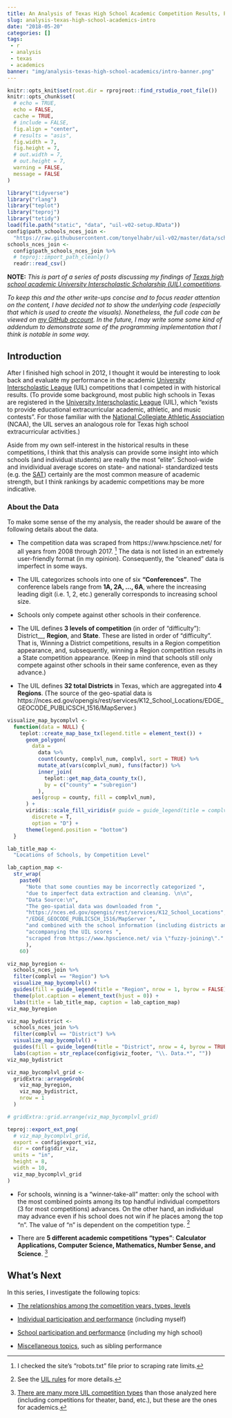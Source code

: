 ```yaml
---
title: An Analysis of Texas High School Academic Competition Results, Part 1 - Introduction
slug: analysis-texas-high-school-academics-intro
date: "2018-05-20"
categories: []
tags:
 - r
 - analysis
 - texas
 - academics
banner: "img/analysis-texas-high-school-academics/intro-banner.png"
---
```


```r
knitr::opts_knit$set(root.dir = rprojroot::find_rstudio_root_file())
knitr::opts_chunk$set(
  # echo = TRUE,
  echo = FALSE,
  cache = TRUE,
  # include = FALSE,
  fig.align = "center",
  # results = "asis",
  fig.width = 7,
  fig.height = 7,
  # out.width = 7,
  # out.height = 7,
  warning = FALSE,
  message = FALSE
)

```

```r
library("tidyverse")
library("rlang")
library("teplot")
library("teproj")
library("tetidy")
load(file.path("static", "data", "uil-v02-setup.RData"))
config$path_schools_nces_join <-
  "https://raw.githubusercontent.com/tonyelhabr/uil-v02/master/data/schools-nces-join.csv"
schools_nces_join <-
  config$path_schools_nces_join %>%
  # teproj::import_path_cleanly()
  readr::read_csv()
```


<!--<div class="toggle"><button>Show</button>-->

__NOTE:__
<i>
This is part of a series of posts discussing my findings of
[Texas high school academic University Interscholastic Scholarship (UIL) competitions](http://www.uiltexas.org/academics).

To keep this and the other write-ups concise and to focus reader attention on the content,
I have decided not to show the underlying code
(especially that which is used to create the visuals). Nonetheless, the full code
can be viewed on [my GitHub account](https://github.com/tonyelhabr). In the future, I may write some
some kind of addendum to demonstrate some of the programming implementation that I
think is notable in some way.
</i>
<!--</div>-->

## Introduction

After I finished high school in 2012, I thought it would be interesting
to look back and evaluate my
performance in the academic [University Interscholastic League](http://www.uiltexas.org/) (UIL)
competitions that I competed in with historical results.
(To provide some background, most public high schools in Texas are registered in 
the [University Interscholastic League](http://www.uiltexas.org/) (UIL), which 
"exists to provide educational extracurricular academic, athletic, and music contests".
For those familiar with the [National Collegiate Athletic Association](https://www.ncaa.com/) (NCAA),
the UIL serves an analogous role for Texas high school extracurricular activities.)

Aside from my own self-interest in the historical results in these competitions,
I think that this analysis can provide some insight into which schools (and individual students)
are really the most "elite". School-wide and invidividual average scores on state- and 
national- standardized tests (e.g. the [SAT](https://en.wikipedia.org/wiki/SAT))
certainly are the most common measure of academic strength,
but I think rankings by academic competitions may be more indicative.

### About the Data

To make some sense of the my analysis, the reader should be aware of the following details about the data.

+ The competition data was scraped from https://www.hpscience.net/ for all years from 2008 through 2017. [^robots]
The data is not listed in an extremely user-friendly format (in my opinion). Consequently, the "cleaned"
data is imperfect in some ways.

[^robots]:
I checked the site's "robots.txt" file prior to scraping rate limits.

+ The UIL categorizes schools into one of six __"Conferences"__. The conference labels
range from __1A, 2A, ..., 6A__, where the increasing leading digit (i.e. 1, 2, etc.)
generally corresponds to increasing school size.

+ Schools only compete against other schools in their conference.

+ The UIL defines __3 levels of competition__ (in order of "difficulty"): District__, __Region__, and __State__.
These are listed in order of "difficulty". That is, 
Winning a District competitions, results in a Region competition appearance,
and, subsequently, winning a Region competition results in a State competition appearance.
(Keep in mind that schools still only compete against other schools in their same
conference, even as they advance.)

+ The UIL defines __32 total Districts__ in Texas, which are aggregated into __4 Regions__.
(The source of the geo-spatial data is
https://nces.ed.gov/opengis/rest/services/K12_School_Locations/EDGE_GEOCODE_PUBLICSCH_1516/MapServer.)


```r
visualize_map_bycomplvl <-
  function(data = NULL) {
    teplot::create_map_base_tx(legend.title = element_text()) +
      geom_polygon(
        data =
          data %>%
          count(county, complvl_num, complvl, sort = TRUE) %>%
          mutate_at(vars(complvl_num), funs(factor)) %>%
          inner_join(
            teplot::get_map_data_county_tx(),
            by = c("county" = "subregion")
          ),
        aes(group = county, fill = complvl_num),
      ) +
      viridis::scale_fill_viridis(# guide = guide_legend(title = complvls, nrow = 4, byrow = TRUE)
        discrete = T,
        option = "D") +
      theme(legend.position = "bottom")
  }

lab_title_map <-
  "Locations of Schools, by Competition Level"

lab_caption_map <-
  str_wrap(
    paste0(
      "Note that some counties may be incorrectly categorized ",
      "due to imperfect data extraction and cleaning. \n\n",
      "Data Source:\n",
      "The geo-spatial data was downloaded from ",
      "https://nces.ed.gov/opengis/rest/services/K12_School_Locations",
      "/EDGE_GEOCODE_PUBLICSCH_1516/MapServer ",
      "and combined with the school information (including districts and regions) ",
      "accompanying the UIL scores ",
      "scraped from https://www.hpscience.net/ via \"fuzzy-joining\"."
      ),
    60)

viz_map_byregion <-
  schools_nces_join %>%
  filter(complvl == "Region") %>%
  visualize_map_bycomplvl() +
  guides(fill = guide_legend(title = "Region", nrow = 1, byrow = FALSE)) +
  theme(plot.caption = element_text(hjust = 0)) +
  labs(title = lab_title_map, caption = lab_caption_map)
viz_map_byregion

viz_map_bydistrict <-
  schools_nces_join %>%
  filter(complvl == "District") %>%
  visualize_map_bycomplvl() +
  guides(fill = guide_legend(title = "District", nrow = 4, byrow = TRUE)) +
  labs(caption = str_replace(config$viz_footer, "\\. Data.*", ""))
viz_map_bydistrict

viz_map_bycomplvl_grid <-
  gridExtra::arrangeGrob(
    viz_map_byregion,
    viz_map_bydistrict,
    nrow = 1
  )

# gridExtra::grid.arrange(viz_map_bycomplvl_grid)

teproj::export_ext_png(
  # viz_map_bycomplvl_grid,
  export = config$export_viz,
  dir = config$dir_viz,
  units = "in",
  height = 8,
  width = 10,
  viz_map_bycomplvl_grid
)
```

+ For schools, winning is a "winner-take-all" matter: only the school with the most combined points
among its top handful individual competitors (3 for most competitions) advances.
On the other hand, an individual
may advance even if his school does not win if he places among the top "n".
The value of "n" is dependent on the competition type. [^uil_rules]

+ There are __5 different academic competitions "types"__:
__Calculator Applications, Computer Science, Mathematics, Number Sense, and Science__. [^all_competitions]


[^uil_rules]:
See the [UIL rules](https://www.uiltexas.org/policy/constitution/academics) for more details.

[^all_competitions]:
[There are many more UIL competition types](http://www.uiltexas.org/files/academics/academics-brief-overview.pdf)
than those analyzed here
(including competitions for theater, band, etc.), but these are the ones for academics.

## What's Next

In this series, I investigate the following topics:

+ [The relationships among the competition years, types, levels](/post/analysis-texas-high-school-academics-2-competitions.html)

+ [Individual participation and performance](/post/analysis-texas-high-school-academics-3-individuals.html) (including myself)

+ [School participation and performance](/post/analysis-texas-high-school-academics-4-schools.html) (including my high school)

+ [Miscellaneous topics](/post/analysis-texas-high-school-academics-5-miscellaneous.html), such as sibling performance

